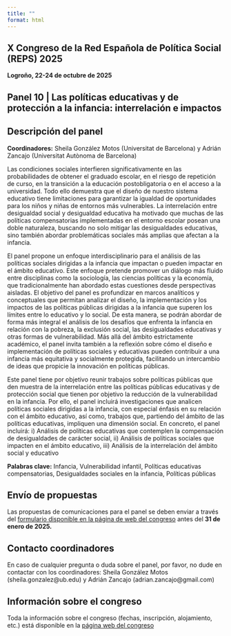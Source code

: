 ```yaml
---
title: ""
format: html
---
```


## X Congreso de la Red Española de Política Social (REPS) 2025

**Logroño, 22-24 de octubre de 2025**

## Panel 10 \| Las políticas educativas y de protección a la infancia: interrelación e impactos

::: panel-tabset
## **Descripción del panel**

**Coordinadores:** Sheila González Motos (Universitat de Barcelona) y Adrián Zancajo (Universitat Autònoma de Barcelona)

Las condiciones sociales interfieren significativamente en las probabilidades de obtener el graduado escolar, en el riesgo de repetición de curso, en la transición a la educación postobligatoria o en el acceso a la universidad. Todo ello demuestra que el diseño de nuestro sistema educativo tiene limitaciones para garantizar la igualdad de oportunidades para los niños y niñas de entornos más vulnerables. La interrelación entre desigualdad social y desigualdad educativa ha motivado que muchas de las políticas compensatorias implementadas en el entorno escolar posean una doble naturaleza, buscando no solo mitigar las desigualdades educativas, sino también abordar problemáticas sociales más amplias que afectan a la infancia.

El panel propone un enfoque interdisciplinario para el análisis de las políticas sociales dirigidas a la infancia que impactan o pueden impactar en el ámbito educativo. Este enfoque pretende promover un diálogo más fluido entre disciplinas como la sociología, las ciencias políticas y la economía, que tradicionalmente han abordado estas cuestiones desde perspectivas aisladas. El objetivo del panel es profundizar en marcos analíticos y conceptuales que permitan analizar el diseño, la implementación y los impactos de las políticas públicas dirigidas a la infancia que superen los límites entre lo educativo y lo social. De esta manera, se podrán abordar de forma más integral el análisis de los desafíos que enfrenta la infancia en relación con la pobreza, la exclusión social, las desigualdades educativas y otras formas de vulnerabilidad. Más allá del ámbito estrictamente académico, el panel invita también a la reflexión sobre cómo el diseño e implementación de políticas sociales y educativas pueden contribuir a una infancia más equitativa y socialmente protegida, facilitando un intercambio de ideas que propicie la innovación en políticas públicas.

Este panel tiene por objetivo reunir trabajos sobre políticas públicas que den muestra de la interrelación entre las políticas públicas educativas y de protección social que tienen por objetivo la reducción de la vulnerabilidad en la infancia. Por ello, el panel incluirá investigaciones que analicen políticas sociales dirigidas a la infancia, con especial énfasis en su relación con el ámbito educativo, así como, trabajos que, partiendo del ámbito de las políticas educativas, impliquen una dimensión social. En concreto, el panel incluirá: i) Análisis de políticas educativas que contemplen la compensación de desigualdades de carácter social, ii) Análisis de políticas sociales que impacten en el ámbito educativo, iii) Análisis de la interrelación del ámbito social y educativo

**Palabras clave:** Infancia, Vulnerabilidad infantil, Políticas educativas compensatorias, Desigualdades sociales en la infancia, Políticas públicas

## Envío de propuestas

Las propuestas de comunicaciones para el panel se deben enviar a través del [formulario disponible en la página de web del congreso](https://reps2025.unirioja.es/es/pages/comunicaciones) antes del **31 de enero de 2025.**

## Contacto coordinadores

En caso de cualquier pregunta o duda sobre el panel, por favor, no dude en contactar con los coordinadores: Sheila González Motos (sheila.gonzalez\@ub.edu) y Adrián Zancajo (adrian.zancajo\@gmail.com)

## Información sobre el congreso

Toda la información sobre el congreso (fechas, inscripción, alojamiento, etc.) está disponible en la [página web del congreso](https://reps2025.unirioja.es/)
:::

